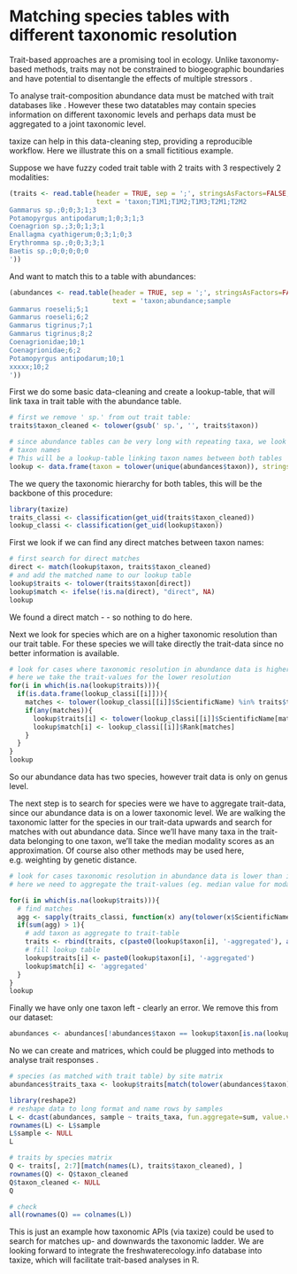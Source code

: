 <!--
%\VignetteEngine{knitr}
%\VignetteIndexEntry{An R Markdown Vignette made with knitr}
-->

Matching species tables with different taxonomic resolution
======

Trait-based approaches are a promising tool in ecology. Unlike taxonomy-based methods, traits may not be constrained to biogeographic boundaries \cite{baird_toward_2011} and have potential to disentangle the effects of multiple stressors \cite{statzner_can_2010}. 

To analyse trait-composition abundance data must be matched with trait databases like \cite{usseglio-polatera_biological_2000}. However these two datatables may contain species information on different taxonomic levels and perhaps data must be aggregated to a joint taxonomic level.

taxize can help in this data-cleaning step, providing a reproducible workflow. Here we illustrate this on a small fictitious example.

Suppose we have fuzzy coded trait table with 2 traits with 3 respectively 2 modalities:

```r
(traits <- read.table(header = TRUE, sep = ';', stringsAsFactors=FALSE, 
                      text = 'taxon;T1M1;T1M2;T1M3;T2M1;T2M2
Gammarus sp.;0;0;3;1;3
Potamopyrgus antipodarum;1;0;3;1;3
Coenagrion sp.;3;0;1;3;1
Enallagma cyathigerum;0;3;1;0;3
Erythromma sp.;0;0;3;3;1
Baetis sp.;0;0;0;0;0
'))
```

And want to match this to a table with abundances:

```r
(abundances <- read.table(header = TRUE, sep = ';', stringsAsFactors=FALSE, 
                          text = 'taxon;abundance;sample
Gammarus roeseli;5;1
Gammarus roeseli;6;2
Gammarus tigrinus;7;1
Gammarus tigrinus;8;2
Coenagrionidae;10;1
Coenagrionidae;6;2
Potamopyrgus antipodarum;10;1
xxxxx;10;2
'))
```


First we do some basic data-cleaning and create a lookup-table, that will link taxa in trait table with the abundance table.

```r
# first we remove ' sp.' from out trait table:
traits$taxon_cleaned <- tolower(gsub(' sp.', '', traits$taxon))

# since abundance tables can be very long with repeating taxa, we look only at unique
# taxon names 
# This will be a lookup-table linking taxon names between both tables
lookup <- data.frame(taxon = tolower(unique(abundances$taxon)), stringsAsFactors=FALSE)
```

The we query the taxonomic hierarchy for both tables, this will be the backbone of this procedure:

```r
library(taxize)
traits_classi <- classification(get_uid(traits$taxon_cleaned))
lookup_classi <- classification(get_uid(lookup$taxon))
```

First we look if we can find any direct matches between taxon names:

```r
# first search for direct matches
direct <- match(lookup$taxon, traits$taxon_cleaned)
# and add the matched name to our lookup table
lookup$traits <- tolower(traits$taxon[direct])
lookup$match <- ifelse(!is.na(direct), "direct", NA)
lookup
```

We found a direct match - \emph{potamopyrgus antipodarum} - so nothing to do here.


Next we look for species which are on a higher taxonomic resolution than our trait table. 
For these species we will take directly the trait-data since no better information is available.

```r
# look for cases where taxonomic resolution in abundance data is higher than in trait data:
# here we take the trait-values for the lower resolution
for(i in which(is.na(lookup$traits))){
  if(is.data.frame(lookup_classi[[i]])){
    matches <- tolower(lookup_classi[[i]]$ScientificName) %in% traits$taxon_cleaned
    if(any(matches)){
      lookup$traits[i] <- tolower(lookup_classi[[i]]$ScientificName[matches])
      lookup$match[i] <- lookup_classi[[i]]$Rank[matches]
    }
  }
}
lookup
```

So our abundance data has two \emph{Gammarus} species, however trait data is only on genus level.


The next step is to search for species were we have to aggregate trait-data, since our abundance data is on a lower taxonomic level.
We are walking the taxonomic latter for the species in our trait-data upwards and search for matches with out abundance data. Since we'll have many taxa in the trait-data belonging to one taxon, we'll take the median modality scores as an approximation. Of course also other methods may be used here, e.g. weighting by genetic distance.


```r
# look for cases taxonomic resolution in abundance data is lower than in trait data,
# here we need to aggregate the trait-values (eg. median value for modality)

for(i in which(is.na(lookup$traits))){
  # find matches
  agg <- sapply(traits_classi, function(x) any(tolower(x$ScientificName) %in% lookup$taxon[i]))
  if(sum(agg) > 1){
    # add taxon as aggregate to trait-table
    traits <- rbind(traits, c(paste0(lookup$taxon[i], '-aggregated'), apply(traits[agg, 2:6], 2, median), paste0(lookup$taxon[i], '-aggregated')))
    # fill lookup table
    lookup$traits[i] <- paste0(lookup$taxon[i], '-aggregated')
    lookup$match[i] <- 'aggregated'
  }
}
lookup
```

Finally we have only one taxon left - clearly an error. We remove this from our dataset:

```r
abundances <- abundances[!abundances$taxon == lookup$taxon[is.na(lookup$traits)], ]
```


No we can create \emph{species x sites} and \emph{traits x species} matrices, which could be plugged into methods to analyse trait responses \cite{kleyer_assessing_2012}.


```r
# species (as matched with trait table) by site matrix
abundances$traits_taxa <- lookup$traits[match(tolower(abundances$taxon), lookup$taxon)]

library(reshape2)
# reshape data to long format and name rows by samples
L <- dcast(abundances, sample ~ traits_taxa, fun.aggregate=sum, value.var = 'abundance')
rownames(L) <- L$sample
L$sample <- NULL
L

# traits by species matrix
Q <- traits[, 2:7][match(names(L), traits$taxon_cleaned), ]
rownames(Q) <- Q$taxon_cleaned
Q$taxon_cleaned <- NULL
Q

# check
all(rownames(Q) == colnames(L))
```

This is just an example how taxonomic APIs (via taxize) could be used to search for matches up- and downwards the taxonomic ladder. We are looking forward to integrate the freshwaterecology.info database \cite{freshwaterecology} into taxize, which will facilitate trait-based analyses in R.